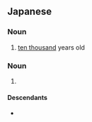 ==Japanese==
{{ja-kanjitab|まん|さい|yomi=on}}

===Noun===
{{ja-noun|まんさい}}

# [[ten thousand]] years old

===Noun===
{{wikipedia|Manzai}}
{{ja-noun|まんざい}}

# {{lb|ja|obsolete|sort=まんざい}} {{alternative form of|漫才|lang=ja}}

====Descendants====
* {{ja-r|漫才|gloss=a form of stand-up comedy|まんざい}}